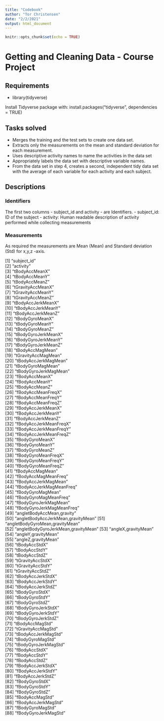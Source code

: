 ```yaml
---
title: "Codebook"
author: "Tor Christensen"
date: "2/2/2021"
output: html_document
---
```


```r
knitr::opts_chunk$set(echo = TRUE)
```

# Getting and Cleaning Data - Course Project
## Requirements
 - library(tidyverse)
 
Install Tidyverse package with:
install.packages("tidyverse", dependencies = TRUE)

## Tasks solved
 - Merges the training and the test sets to create one data set.
 - Extracts only the measurements on the mean and standard deviation for each measurement. 
 - Uses descriptive activity names to name the activities in the data set
 - Appropriately labels the data set with descriptive variable names. 
 - From the data set in step 4, creates a second, independent tidy data set with the average of each variable for each activity and each subject.

## Descriptions
### Identifiers
The first two columns - subject_id and activity - are Identifiers.
 - subject_id: ID of the subject
 - activity: Human readable description of activity performed while collecting measurements
 
### Measurements
As required the measurements are Mean (Mean) and Standard deviation (Std) for x,y,z -axis.

 [1] "subject_id"                        
 [2] "activity"                          
 [3] "tBodyAccMeanX"                     
 [4] "tBodyAccMeanY"                     
 [5] "tBodyAccMeanZ"                     
 [6] "tGravityAccMeanX"                  
 [7] "tGravityAccMeanY"                  
 [8] "tGravityAccMeanZ"                  
 [9] "tBodyAccJerkMeanX"                 
[10] "tBodyAccJerkMeanY"                 
[11] "tBodyAccJerkMeanZ"                 
[12] "tBodyGyroMeanX"                    
[13] "tBodyGyroMeanY"                    
[14] "tBodyGyroMeanZ"                    
[15] "tBodyGyroJerkMeanX"                
[16] "tBodyGyroJerkMeanY"                
[17] "tBodyGyroJerkMeanZ"                
[18] "tBodyAccMagMean"                   
[19] "tGravityAccMagMean"                
[20] "tBodyAccJerkMagMean"               
[21] "tBodyGyroMagMean"                  
[22] "tBodyGyroJerkMagMean"              
[23] "fBodyAccMeanX"                     
[24] "fBodyAccMeanY"                     
[25] "fBodyAccMeanZ"                     
[26] "fBodyAccMeanFreqX"                 
[27] "fBodyAccMeanFreqY"                 
[28] "fBodyAccMeanFreqZ"                 
[29] "fBodyAccJerkMeanX"                 
[30] "fBodyAccJerkMeanY"                 
[31] "fBodyAccJerkMeanZ"                 
[32] "fBodyAccJerkMeanFreqX"             
[33] "fBodyAccJerkMeanFreqY"             
[34] "fBodyAccJerkMeanFreqZ"             
[35] "fBodyGyroMeanX"                    
[36] "fBodyGyroMeanY"                    
[37] "fBodyGyroMeanZ"                    
[38] "fBodyGyroMeanFreqX"                
[39] "fBodyGyroMeanFreqY"                
[40] "fBodyGyroMeanFreqZ"                
[41] "fBodyAccMagMean"                   
[42] "fBodyAccMagMeanFreq"               
[43] "fBodyAccJerkMagMean"               
[44] "fBodyAccJerkMagMeanFreq"           
[45] "fBodyGyroMagMean"                  
[46] "fBodyGyroMagMeanFreq"              
[47] "fBodyGyroJerkMagMean"              
[48] "fBodyGyroJerkMagMeanFreq"          
[49] "angletBodyAccMean,gravity"         
[50] "angletBodyAccJerkMean,gravityMean" 
[51] "angletBodyGyroMean,gravityMean"    
[52] "angletBodyGyroJerkMean,gravityMean"
[53] "angleX,gravityMean"                
[54] "angleY,gravityMean"                
[55] "angleZ,gravityMean"                
[56] "tBodyAccStdX"                      
[57] "tBodyAccStdY"                      
[58] "tBodyAccStdZ"                      
[59] "tGravityAccStdX"                   
[60] "tGravityAccStdY"                   
[61] "tGravityAccStdZ"                   
[62] "tBodyAccJerkStdX"                  
[63] "tBodyAccJerkStdY"                  
[64] "tBodyAccJerkStdZ"                  
[65] "tBodyGyroStdX"                     
[66] "tBodyGyroStdY"                     
[67] "tBodyGyroStdZ"                     
[68] "tBodyGyroJerkStdX"                 
[69] "tBodyGyroJerkStdY"                 
[70] "tBodyGyroJerkStdZ"                 
[71] "tBodyAccMagStd"                    
[72] "tGravityAccMagStd"                 
[73] "tBodyAccJerkMagStd"                
[74] "tBodyGyroMagStd"                   
[75] "tBodyGyroJerkMagStd"               
[76] "fBodyAccStdX"                      
[77] "fBodyAccStdY"                      
[78] "fBodyAccStdZ"                      
[79] "fBodyAccJerkStdX"                  
[80] "fBodyAccJerkStdY"                  
[81] "fBodyAccJerkStdZ"                  
[82] "fBodyGyroStdX"                     
[83] "fBodyGyroStdY"                     
[84] "fBodyGyroStdZ"                     
[85] "fBodyAccMagStd"                    
[86] "fBodyAccJerkMagStd"                
[87] "fBodyGyroMagStd"                   
[88] "fBodyGyroJerkMagStd" 